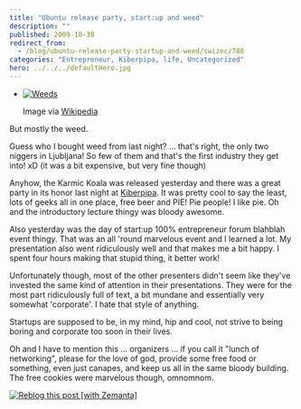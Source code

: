 ```yaml
---
title: "Ubuntu release party, start:up and weed"
description: ""
published: 2009-10-30
redirect_from:
  - /blog/ubuntu-release-party-startup-and-weed/swizec/788
categories: "Entrepreneur, Kiberpipa, life, Uncategorized"
hero: ../../../defaultHero.jpg
---
```


- [![Weeds](http://upload.wikimedia.org/wikipedia/en/thumb/f/f3/Weeds_title_card.jpg/300px-Weeds_title_card.jpg "Weeds")](http://en.wikipedia.org/wiki/Image:Weeds_title_card.jpg)

  Image via [Wikipedia](http://en.wikipedia.org/wiki/Image:Weeds_title_card.jpg)

But mostly the weed.

Guess who I bought weed from last night? ... that's right, the only two niggers in Ljubljana! So few of them and that's the first industry they get into! xD (it was a bit expensive, but very fine though)

Anyhow, the Karmic Koala was released yesterday and there was a great party in its honor last night at [Kiberpipa](http://www.kiberpipa.org "Kiberpipa"). It was pretty cool to say the least, lots of geeks all in one place, free beer and PIE! Pie people! I like pie. Oh and the introductory lecture thingy was bloody awesome.

Also yesterday was the day of start:up 100% entrepreneur forum blahblah event thingy. That was an all 'round marvelous event and I learned a lot. My presentation also went ridiculously well and that makes me a bit happy. I spent four hours making that stupid thing, it better work!

Unfortunately though, most of the other presenters didn't seem like they've invested the same kind of attention in their presentations. They were for the most part ridiculously full of text, a bit mundane and essentially very somewhat 'corporate'. I hate that style of anything.

Startups are supposed to be, in my mind, hip and cool, not strive to being boring and corporate too soon in their lives.

Oh and I have to mention this ... organizers ... if you call it "lunch of networking", please for the love of god, provide some free food or something, even just canapes, and keep us all in the same bloody building. The free cookies were marvelous though, omnomnom.

[![Reblog this post [with Zemanta]](http://img.zemanta.com/reblog_e.png?x-id=640fcdb9-785a-41ed-a878-a9bf4a296e5a)](http://reblog.zemanta.com/zemified/640fcdb9-785a-41ed-a878-a9bf4a296e5a/ "Reblog this post [with Zemanta]")
